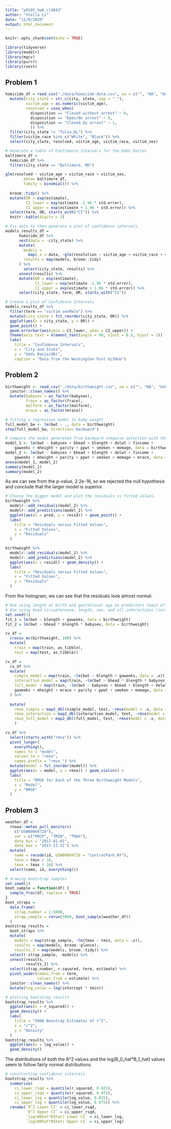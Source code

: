 ```yaml
---
title: "p8105_hw6_cl4043"
author: "Stella Li"
date: "12/8/2020"
output: html_document
---
```


```r
knitr::opts_chunk$set(echo = TRUE)
```


```r
library(tidyverse)
library(modelr)
library(mgcv)
library(purrr)
library(rvest)
```

## Problem 1

```r
homicide_df = read_csv("./data/homicide-data.csv", na = c("", "NA", "Unknown")) %>%
  mutate(city_state = str_c(city, state, sep = "_"), 
         victim_age = as.numeric(victim_age),
         resolved = case_when(
           disposition == "Closed without arrest" ~ 0,
           disposition == "Open/No arrest" ~ 0,
           disposition == "Closed by arrest" ~ 1,
           )) %>%
  filter(city_state != "Tulsa_AL") %>%
  filter(victim_race %in% c("White", "Black")) %>%
  select(city_state, resolved, victim_age, victim_race, victim_sex)
```


```r
# Generate a table of Confidence Intervals for the Odds Ratios
baltimore_df =
  homicide_df %>%
  filter(city_state == "Baltimore, MD")

glm(resolved ~ victim_age + victim_race + victim_sex, 
	    data= baltimore_df,
	    family = binomial()) %>%
  
  broom::tidy() %>%
  mutate(OR = exp(estimate),
         CI_lower = exp(estimate -1.96 * std.error),
         CI_upper = exp(estimate + 1.96 * std.error)) %>%
  select(term, OR, starts_with("CI")) %>%
  knitr::kable(digits = 3)
```

```r
# Fix data to then generate a plot of confidence intervals.
models_results_df = 
	  homicide_df %>%
	  nest(data = -city_state) %>%
	  mutate(
	    models = 
	      map(.x = data, ~glm(resolution ~ victim_age + victim_race + victim_sex, data = .x, family = binomial())),
	    results = map(models, broom::tidy) 
	  ) %>%
	    select(city_state, results) %>%
	  unnest(results) %>%
	  mutate(OR = exp(estimate),
	         CI_lower = exp(estimate -1.96 * std.error),
	         CI_upper = exp(estimate + 1.96 * std.error)) %>%
	  select(city_state, term, OR, starts_with("CI"))
```


```r
# Create a plot of Confidence Intervals
models_results_df %>%
  filter(term == "victim_sexMale") %>%
  mutate(city_state = fct_reorder(city_state, OR)) %>%
  ggplot(aes(x = city_state, y = OR)) +
  geom_point() +
  geom_errorbar(aes(ymin = CI_lower, ymax = CI_upper)) +
  theme(axis.text = element_text(angle = 90, vjust = 0.5, hjust = 1)) +
  labs(
    title = "Confidence Intervals",
    x = "City and State",
    y = "Odds Ratio(OR)",
    caption = "Data from the Washington Post GitHub")
```

## Problem 2

```r
birthweight <- read_csv("./data/birthweight.csv", na = c("", "NA", "Unknown")) %>%
  janitor::clean_names() %>%
  mutate(babysex = as_factor(babysex),
         frace = as_factor(frace),
         malform = as_factor(malform),
         mrace = as_factor(mrace))
```

```r
# fitting a regression model to baby weight
full_model_bw <- lm(bwt ~ ., data = birthweight)
step(full_model_bw, direction='backward')
```

```r
# Compare the model generated from backward stepwise selection with the same model now including mother's race as a covariate
model_1 <- lm(bwt ~ babysex + bhead + blength + delwt + fincome + 
    gaweeks + mheight + parity + ppwt + smoken + momage, data = birthweight)
model_2 <- lm(bwt ~ babysex + bhead + blength + delwt + fincome + 
    gaweeks + mheight + parity + ppwt + smoken + momage + mrace, data = birthweight)
anova(model_1, model_2)
summary(model_1)
summary(model_2)
```

As we can see from the p-value, 2.2e-16, so we rejected the null hypothesis and conclude that the larger model is superior.

```r
# Choose the bigger model and plot the residuals vs fitted values.
birthweight %>% 
  modelr::add_residuals(model_2) %>%
  modelr::add_predictions(model_2) %>%
  ggplot(aes(x = pred, y = resid)) + geom_point() + 
  labs(
    title = "Residuals versus Fitted Values",
    x = "Fitted Values",
    y = "Residuals"
  )

birthweight %>% 
  modelr::add_residuals(model_2) %>%
  modelr::add_predictions(model_2) %>%
  ggplot(aes(x = resid)) + geom_density() + 
  labs(
    title = "Residuals versus Fitted Values",
    x = "Fitted Values",
    y = "Residuals"
  )
```
From the histogram, we can see that the residuals look almost normal.

```r
# One using length at birth and gestational age as predictors (main effects only)
# One using head circumference, length, sex, and all interactions (including the three-way interaction) between these
set.seed(1)
fit_1 = lm(bwt ~ blength + gaweeks, data = birthweight)
fit_2 = lm(bwt ~ bhead * blength * babysex, data = birthweight)

cv_df =
  crossv_mc(birthweight, 100) %>% 
  mutate(
    train = map(train, as_tibble),
    test = map(test, as_tibble))

cv_df = 
  cv_df %>% 
  mutate(
    simple_model = map(train, ~lm(bwt ~ blength + gaweeks, data = .x)),
    interaction_model = map(train, ~lm(bwt ~ bhead * blength * babysex, data = .x)),
    full_model = map(train, ~lm(bwt ~ babysex + bhead + blength + delwt + fincome + 
    gaweeks + mheight + mrace + parity + ppwt + smoken + momage, data = birthweight))
  ) %>%
    
  mutate(
    rmse_simple = map2_dbl(simple_model, test, ~rmse(model = .x, data = .y)),
    rmse_interaction = map2_dbl(interaction_model, test, ~rmse(model = .x, data = .y)),
    rmse_full_model = map2_dbl(full_model, test, ~rmse(model = .x, data = .y))
    )

cv_df %>% 
  select(starts_with("rmse")) %>% 
  pivot_longer(
    everything(),
    names_to = "model", 
    values_to = "rmse",
    names_prefix = "rmse_") %>% 
  mutate(model = fct_inorder(model)) %>% 
  ggplot(aes(x = model, y = rmse)) + geom_violin() + 
  labs(
    title = "RMSE for Each of the Three Birthweight Models",
    x = "Model",
    y = "RMSE"
  )
```


## Problem 3

```r
weather_df = 
  rnoaa::meteo_pull_monitors(
    c("USW00094728"),
    var = c("PRCP", "TMIN", "TMAX"), 
    date_min = "2017-01-01",
    date_max = "2017-12-31") %>%
  mutate(
    name = recode(id, USW00094728 = "CentralPark_NY"),
    tmin = tmin / 10,
    tmax = tmax / 10) %>%
  select(name, id, everything())
```


```r
# drawing bootstrap samples
set.seed(1)
boot_sample = function(df) {
  sample_frac(df, replace = TRUE)
}
boot_straps = 
  data_frame(
    strap_number = 1:5000,
    strap_sample = rerun(5000, boot_sample(weather_df))
  )
bootstrap_results = 
  boot_straps %>% 
  mutate(
    models = map(strap_sample, ~lm(tmax ~ tmin, data = .x)),
    results = map(models, broom::glance),  
    results_2 = map(models, broom::tidy)) %>%
  select(-strap_sample, -models) %>% 
  unnest(results,
         results_2) %>% 
  select(strap_number, r.squared, term, estimate) %>%
  pivot_wider(names_from = term,
              values_from = estimate) %>%
  janitor::clean_names() %>%
  mutate(log_value = log(intercept * tmin))

# plotting bootstrap results
bootstrap_results %>% 
  ggplot(aes(x = r_squared)) + 
  geom_density() + 
  labs(
    title = "5000 Boostrap Estimates of r^2",
    x = "r^2",
    y = "Density"
  )
bootstrap_results %>%
  ggplot(aes(x = log_value)) + 
  geom_density()
```
The distributions of both the R^2 values and the log(B_0_hat*B_1_hat) values seem to follow fairly normal distributions.  

```r
# constructing confidence intervals
bootstrap_results %>% 
  summarize(
    ci_lower_rsqd = quantile(r_squared, 0.025), 
    ci_upper_rsqd = quantile(r_squared, 0.975),
    ci_lower_log = quantile(log_value, 0.025), 
    ci_upper_log = quantile(log_value, 0.975)) %>%
  rename(`R^2 Lower CI` = ci_lower_rsqd,
         `R^2 Upper CI` = ci_upper_rsqd,
         `log(B0hat*B1hat) Lower CI` = ci_lower_log,
         `log(B0hat*B1hat) Upper CI` = ci_upper_log)

```

